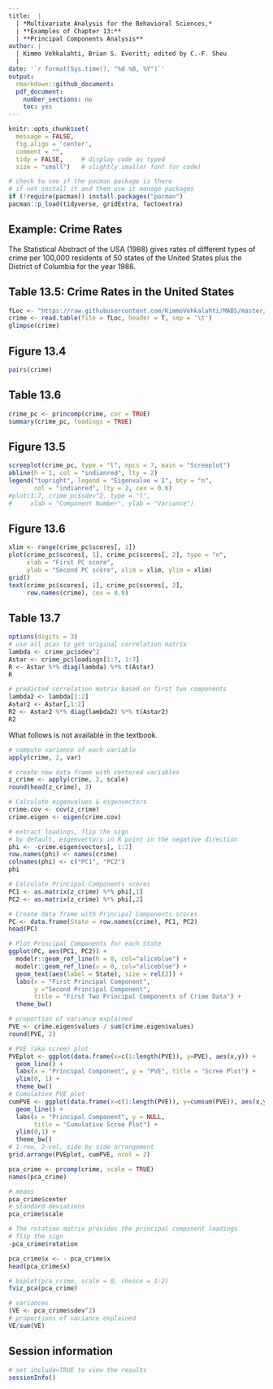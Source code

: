 ```yaml
---
title:  |  
  | *Multivariate Analysis for the Behavioral Sciences,*
  | **Examples of Chapter 13:**
  | **Principal Components Analysis**
author: |
  | Kimmo Vehkalahti, Brian S. Everitt; edited by C.-F. Sheu
  |
date: '`r format(Sys.time(), "%d %B, %Y")`'
output: 
  rmarkdown::github_document:
  pdf_document:
    number_sections: no
    toc: yes
---
```


```r
knitr::opts_chunk$set(
  message = FALSE,
  fig.align = 'center',
  comment = "",
  tidy = FALSE,     # display code as typed
  size = "small")   # slightly smaller font for code)
```


```r
# check to see if the pacman package is there
# if not install it and then use it manage packages
if (!require(pacman)) install.packages("pacman")
pacman::p_load(tidyverse, gridExtra, factoextra)
```

\pagebreak

## Example: Crime Rates

The Statistical Abstract of the USA (1988) gives rates of different types of
crime per 100,000 residents of 50 states of the United States plus the District
of Columbia for the year 1986.

## Table 13.5: Crime Rates in the United States

```r
fLoc <- "https://raw.githubusercontent.com/KimmoVehkalahti/MABS/master/Examples/data/crime.txt"
crime <- read.table(file = fLoc, header = T, sep = '\t')
glimpse(crime)
```

\pagebreak

## Figure 13.4

```r
pairs(crime)
```

\pagebreak

## Table 13.6

```r
crime_pc <- princomp(crime, cor = TRUE)
summary(crime_pc, loadings = TRUE)
```

\pagebreak

## Figure 13.5

```r
screeplot(crime_pc, type = "l", npcs = 7, main = "Screeplot")
abline(h = 1, col = "indianred", lty = 2)
legend("topright", legend = "Eigenvalue = 1", bty = "n", 
       col = "indianred", lty = 2, cex = 0.6)
#plot(1:7, crime_pc$sdev^2, type = "l", 
#     xlab = "Component Number", ylab = "Variance")
```

\pagebreak

## Figure 13.6

```r
xlim <- range(crime_pc$scores[, 1])
plot(crime_pc$scores[, 1], crime_pc$scores[, 2], type = "n",
     xlab = "First PC score", 
     ylab = "Second PC score", xlim = xlim, ylim = xlim)
grid()
text(crime_pc$scores[, 1], crime_pc$scores[, 2], 
     row.names(crime), cex = 0.9) 
```

\pagebreak

## Table 13.7

```r
options(digits = 3)
# use all pcas to get original correlation matrix
lambda <- crime_pc$sdev^2
Astar <- crime_pc$loadings[1:7, 1:7]
R <- Astar %*% diag(lambda) %*% t(Astar)
R
```

```r
# predicted correlation matrix based on first two components
lambda2 <- lambda[1:2]
Astar2 <- Astar[,1:2]
R2 <- Astar2 %*% diag(lambda2) %*% t(Astar2)
R2
```

\pagebreak

What follows is not available in the textbook.

```r
# compute variance of each variable
apply(crime, 2, var)
```

```r
# create new data frame with centered variables
z_crime <- apply(crime, 2, scale)
round(head(z_crime), 3)
```

```r
# Calculate eigenvalues & eigenvectors
crime.cov <- cov(z_crime)
crime.eigen <- eigen(crime.cov)
```

```r
# extract loadings, flip the sign
# by default, eigenvectors in R point in the negative direction
phi <- -crime.eigen$vectors[, 1:2]
row.names(phi) <- names(crime)
colnames(phi) <- c("PC1", "PC2")
phi
```


```r
# Calculate Principal Components scores
PC1 <- as.matrix(z_crime) %*% phi[,1]
PC2 <- as.matrix(z_crime) %*% phi[,2]

# Create data frame with Principal Components scores
PC <- data.frame(State = row.names(crime), PC1, PC2)
head(PC)
```

```r
# Plot Principal Components for each State
ggplot(PC, aes(PC1, PC2)) + 
  modelr::geom_ref_line(h = 0, col="aliceblue") +
  modelr::geom_ref_line(v = 0, col="aliceblue") +
  geom_text(aes(label = State), size = rel(2)) +
  labs(x = "First Principal Component",
       y ="Second Principal Component", 
       title = "First Two Principal Components of Crime Data") +
  theme_bw()
```




```r
# proportion of variance explained
PVE <- crime.eigen$values / sum(crime.eigen$values)
round(PVE, 2)
```

```r
# PVE (aka scree) plot
PVEplot <- ggplot(data.frame(x=c(1:length(PVE)), y=PVE), aes(x,y)) + 
  geom_line() + 
  labs(x = "Principal Component", y = "PVE", title = "Scree Plot") +
  ylim(0, 1) +
  theme_bw()
# Cumulative PVE plot
cumPVE <- ggplot(data.frame(x=c(1:length(PVE)), y=cumsum(PVE)), aes(x,y)) + 
  geom_line() + 
  labs(x = "Principal Component", y = NULL, 
       title = "Cumulative Scree Plot") +
  ylim(0,1) +
  theme_bw()
# 1-row, 2-col, side by side arrangement 
grid.arrange(PVEplot, cumPVE, ncol = 2)
```

```r
pca_crime <- prcomp(crime, scale = TRUE)
names(pca_crime)
```

```r
# means
pca_crime$center
# standard deviations
pca_crime$scale
```

```r
# The rotation matrix provides the principal component loadings
# flip the sign
-pca_crime$rotation
```

```r
pca_crime$x <- - pca_crime$x
head(pca_crime$x)
```

```r
# biplot(pca_crime, scale = 0, choice = 1:2)
fviz_pca(pca_crime)
```

```r
# variances
(VE <- pca_crime$sdev^2)
# proportions of variance explained
VE/sum(VE)
```

\pagebreak

## Session information

```r
# set include=TRUE to view the results
sessionInfo()
```